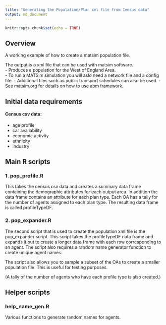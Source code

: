 ```yaml
---
title: "Generating the Population/Plan xml file from Census data"
output: md_document
---
```


```r
knitr::opts_chunk$set(echo = TRUE)
```

## Overview

A working example of how to create a matsim population file.

The output is a xml file that can be used with matsim software.  
- Produces a population for the West of England Area.  
- To run a MATSim simulation you will aslo need a network file and a config file.
- Additional files such as public transport schedules can also be used.
- See matsim.org for details on how to use abm framework.  

## Initial data requirements

#### Census csv data:
- age profile
- car availability
- economic activity
- ethnicity
- industry



## Main R scripts

### 1. pop_profile.R
This takes the census csv data and creates a summary data frame containing the demographic attributes for each output area.
In addition the data frame contains an attribute for each plan type. Each OA has a tally for the number of agents assigned to each plan type. The resulting data frame is called profileTypeDF.

### 2. pop_expander.R
The second script that is used to create the population xml file is the pop_expander script. This script takes the profileTypeDF data frame and expands it out to create a longer data frame with each row corresponding to an agent. The script also requires a random name generator function to create unique agent names.

The script also allows you to sample a subset of the OAs to create a smaller population file. This is useful for testing purposes.

(A tally of the number of agents who have each profile type is also created.)

## Helper scripts

### help_name_gen.R
Various functions to generate random names for agents.



